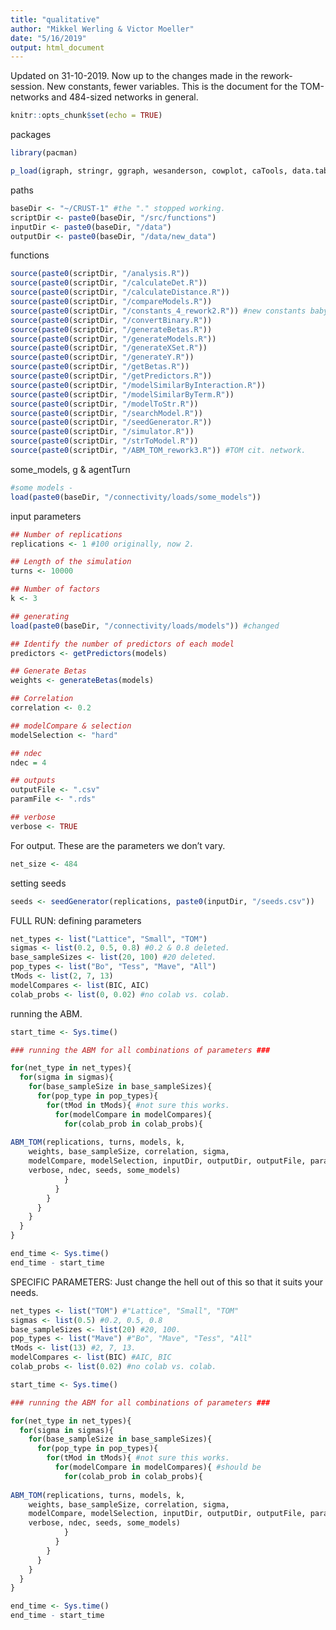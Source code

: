 ```yaml
---
title: "qualitative"
author: "Mikkel Werling & Victor Moeller"
date: "5/16/2019"
output: html_document
---
```


Updated on 31-10-2019.
Now up to the changes made in the rework-session. New constants, fewer variables. This is the document for the TOM-networks and 484-sized networks in general. 


```r
knitr::opts_chunk$set(echo = TRUE)
```

packages

```r
library(pacman)

p_load(igraph, stringr, ggraph, wesanderson, cowplot, caTools, data.table, permute, matrixStats, MCMCpack, tidyverse, rlist)

```

paths

```r
baseDir <- "~/CRUST-1" #the "." stopped working. 
scriptDir <- paste0(baseDir, "/src/functions")
inputDir <- paste0(baseDir, "/data")
outputDir <- paste0(baseDir, "/data/new_data")
```

functions

```r
source(paste0(scriptDir, "/analysis.R"))
source(paste0(scriptDir, "/calculateDet.R"))
source(paste0(scriptDir, "/calculateDistance.R"))
source(paste0(scriptDir, "/compareModels.R"))
source(paste0(scriptDir, "/constants_4_rework2.R")) #new constants baby.
source(paste0(scriptDir, "/convertBinary.R"))
source(paste0(scriptDir, "/generateBetas.R"))
source(paste0(scriptDir, "/generateModels.R"))
source(paste0(scriptDir, "/generateXSet.R"))
source(paste0(scriptDir, "/generateY.R"))
source(paste0(scriptDir, "/getBetas.R"))
source(paste0(scriptDir, "/getPredictors.R"))
source(paste0(scriptDir, "/modelSimilarByInteraction.R"))
source(paste0(scriptDir, "/modelSimilarByTerm.R"))
source(paste0(scriptDir, "/modelToStr.R"))
source(paste0(scriptDir, "/searchModel.R"))
source(paste0(scriptDir, "/seedGenerator.R"))
source(paste0(scriptDir, "/simulator.R"))
source(paste0(scriptDir, "/strToModel.R"))
source(paste0(scriptDir, "/ABM_TOM_rework3.R")) #TOM cit. network. 
```

some_models, g & agentTurn

```r

#some models -  
load(paste0(baseDir, "/connectivity/loads/some_models"))

```

input parameters

```r

## Number of replications
replications <- 1 #100 originally, now 2. 

## Length of the simulation
turns <- 10000

## Number of factors
k <- 3

## generating 
load(paste0(baseDir, "/connectivity/loads/models")) #changed

## Identify the number of predictors of each model
predictors <- getPredictors(models)

## Generate Betas
weights <- generateBetas(models)

## Correlation
correlation <- 0.2

## modelCompare & selection
modelSelection <- "hard"

## ndec
ndec = 4

## outputs
outputFile <- ".csv" 
paramFile <- ".rds"

## verbose
verbose <- TRUE
```

For output. 
These are the parameters we don't vary. 

```r
net_size <- 484

```

setting seeds

```r
seeds <- seedGenerator(replications, paste0(inputDir, "/seeds.csv"))

```

FULL RUN: 
defining parameters

```r
net_types <- list("Lattice", "Small", "TOM")
sigmas <- list(0.2, 0.5, 0.8) #0.2 & 0.8 deleted. 
base_sampleSizes <- list(20, 100) #20 deleted. 
pop_types <- list("Bo", "Tess", "Mave", "All")
tMods <- list(2, 7, 13)
modelCompares <- list(BIC, AIC)
colab_probs <- list(0, 0.02) #no colab vs. colab. 

```

running the ABM. 

```r

start_time <- Sys.time()

### running the ABM for all combinations of parameters ### 

for(net_type in net_types){ 
  for(sigma in sigmas){
    for(base_sampleSize in base_sampleSizes){
      for(pop_type in pop_types){
        for(tMod in tMods){ #not sure this works. 
          for(modelCompare in modelCompares){
            for(colab_prob in colab_probs){
        
ABM_TOM(replications, turns, models, k, 
    weights, base_sampleSize, correlation, sigma,
    modelCompare, modelSelection, inputDir, outputDir, outputFile, paramFile,
    verbose, ndec, seeds, some_models)
            }
          }
        }
      }
    }
  }
}

end_time <- Sys.time()
end_time - start_time

```

SPECIFIC PARAMETERS:
Just change the hell out of this so that it suits your needs. 

```r
net_types <- list("TOM") #"Lattice", "Small", "TOM"
sigmas <- list(0.5) #0.2, 0.5, 0.8 
base_sampleSizes <- list(20) #20, 100. 
pop_types <- list("Mave") #"Bo", "Mave", "Tess", "All"
tMods <- list(13) #2, 7, 13. 
modelCompares <- list(BIC) #AIC, BIC 
colab_probs <- list(0.02) #no colab vs. colab. 
```

```r

start_time <- Sys.time()

### running the ABM for all combinations of parameters ### 

for(net_type in net_types){ 
  for(sigma in sigmas){
    for(base_sampleSize in base_sampleSizes){
      for(pop_type in pop_types){
        for(tMod in tMods){ #not sure this works. 
          for(modelCompare in modelCompares){ #should be
            for(colab_prob in colab_probs){
        
ABM_TOM(replications, turns, models, k, 
    weights, base_sampleSize, correlation, sigma,
    modelCompare, modelSelection, inputDir, outputDir, outputFile, paramFile,
    verbose, ndec, seeds, some_models)
            }
          }
        }
      }
    }
  }
}

end_time <- Sys.time()
end_time - start_time

```

